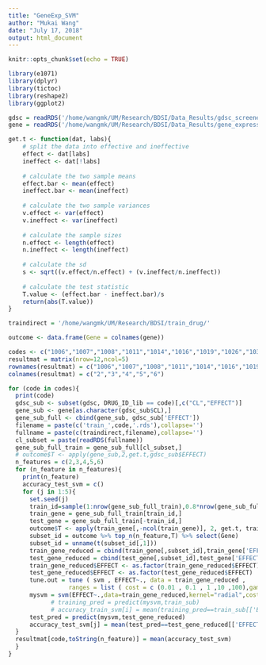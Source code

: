 ```yaml
---
title: "GeneExp_SVM"
author: "Mukai Wang"
date: "July 17, 2018"
output: html_document
---
```


```r
knitr::opts_chunk$set(echo = TRUE)
```

```r
library(e1071)
library(dplyr)
library(tictoc)
library(reshape2)
library(ggplot2)
```

```r
gdsc = readRDS('/home/wangmk/UM/Research/BDSI/Data_Results/gdsc_screened.rds')
gene = readRDS('/home/wangmk/UM/Research/BDSI/Data_Results/gene_expression.rds')
```

```r
get.t <- function(dat, labs){
    # split the data into effective and ineffective
    effect <- dat[labs]
    ineffect <- dat[!labs]
    
    # calculate the two sample means
    effect.bar <- mean(effect)
    ineffect.bar <- mean(ineffect)
    
    # calculate the two sample variances
    v.effect <- var(effect)
    v.ineffect <- var(ineffect)
    
    # calculate the sample sizes
    n.effect <- length(effect)
    n.ineffect <- length(ineffect)
    
    # calculate the sd
    s <- sqrt((v.effect/n.effect) + (v.ineffect/n.ineffect))
    
    # calculate the test statistic
    T.value <- (effect.bar - ineffect.bar)/s
    return(abs(T.value))
}
```

```r
traindirect = '/home/wangmk/UM/Research/BDSI/train_drug/'
```

```r
outcome <- data.frame(Gene = colnames(gene))
```

```r
codes <- c("1006","1007","1008","1011","1014","1016","1019","1026","1032","1054","1060","1062")
resultmat = matrix(nrow=12,ncol=5)
rownames(resultmat) = c("1006","1007","1008","1011","1014","1016","1019","1026","1032","1054","1060","1062")
colnames(resultmat) = c("2","3","4","5","6")
```

```r
for (code in codes){
  print(code)
  gdsc_sub <- subset(gdsc, DRUG_ID_lib == code)[,c("CL","EFFECT")]
  gene_sub <- gene[as.character(gdsc_sub$CL),]
  gene_sub_full <- cbind(gene_sub, gdsc_sub['EFFECT'])
  filename = paste(c('train_',code,'.rds'),collapse='')
  fullname = paste(c(traindirect,filename),collapse='')
  cl_subset = paste(readRDS(fullname))
  gene_sub_full_train = gene_sub_full[cl_subset,]
  # outcome$T <- apply(gene_sub,2,get.t,gdsc_sub$EFFECT)
  n_features = c(2,3,4,5,6)
  for (n_feature in n_features){
    print(n_feature)
    accuracy_test_svm = c()
    for (j in 1:5){  
      set.seed(j)
      train_id=sample(1:nrow(gene_sub_full_train),0.8*nrow(gene_sub_full_train))
      train_gene = gene_sub_full_train[train_id,]
      test_gene = gene_sub_full_train[-train_id,]
      outcome$T <- apply(train_gene[,-ncol(train_gene)], 2, get.t, train_gene$EFFECT)
      subset_id = outcome %>% top_n(n_feature,T) %>% select(Gene)
      subset_id = unname(t(subset_id[,1]))
      train_gene_reduced = cbind(train_gene[,subset_id],train_gene['EFFECT'])
      test_gene_reduced = cbind(test_gene[,subset_id],test_gene['EFFECT'])
      train_gene_reduced$EFFECT <- as.factor(train_gene_reduced$EFFECT)
      test_gene_reduced$EFFECT <- as.factor(test_gene_reduced$EFFECT)
      tune.out = tune ( svm , EFFECT~., data = train_gene_reduced , 
                 ranges = list ( cost = c (0.01 , 0.1 , 1 ,10 ,100),gamma=c(0.01,0.1,1,10,100) ) )
      mysvm = svm(EFFECT~.,data=train_gene_reduced,kernel="radial",cost=tune.out$best.model$cost,gamma=tune.out$best.model$gamma,scale=FALSE)
            # training_pred = predict(mysvm,train_sub)
            # accuracy_train_svm[i] = mean(training_pred==train_sub[['EFFECT']])
      test_pred = predict(mysvm,test_gene_reduced)
      accuracy_test_svm[j] = mean(test_pred==test_gene_reduced[['EFFECT']])
  }
  resultmat[code,toString(n_feature)] = mean(accuracy_test_svm)
  }
}
```
